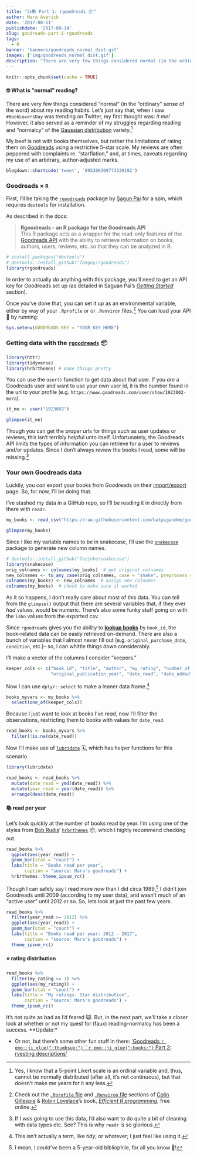 ```yaml
---
title: "👍📚 Part 1: rgoodreads 📦"
author: Mara Averick
date: '2017-08-11'
publishdate: '2017-08-14'
slug: goodreads-part-i-rgoodreads
tags:
  - R
banner: 'banners/goodreads_normal_dist.gif'
images: ['img/goodreads_normal_dist.gif']
description: "There are very few things considered normal (in the ordinary sense of the word) about my reading habits. Let's just say that, when I saw #BookLoversDay was trending on Twitter, my first thought was: it me! However, it also served as a reminder of my struggles regarding reading and normalcy"
---
```


```r
knitr::opts_chunk$set(cache = TRUE)
```

#### 🤓 What is "normal" reading?

There are very few things considered "normal" (in the "ordinary" sense of the word) about my reading habits. Let's just say that, when I saw `#BookLoversDay` was trending on Twitter, my first thought was: _it me!_ However, it also served as a reminder of my struggles regarding reading and "normalcy" of the [Gaussian distribution](https://en.wikipedia.org/wiki/Normal_distribution) variety.[^normal]  

My beef is not with books themselves, but rather the limitations of rating them on [Goodreads](https://www.goodreads.com/) using a restrictive 5-star scale. My reviews are often peppered with complaints re. "starflation," and, at times, caveats regarding my use of an arbitrary, author-adjusted marks.

```r
blogdown::shortcode('tweet', '895300309773320192')
```

### Goodreads × `R`

First, I'll be taking the [`rgoodreads`](https://github.com/Famguy/rgoodreads) package by [Sagun Pai](https://github.com/Famguy) for a spin, which requires `devtools` for installation.

As described in the docs:

>  **Rgoodreads - an R package for the Goodreads API**  
>  This R package acts as a wrapper for the read-only features of the [Goodreads API](https://www.goodreads.com/api) with the ability to retrieve information on books, authors, users, reviews, etc. so that they can be analyzed in R.  

```r
# install.packages("devtools")
# devtools::install_github("famguy/rgoodreads")
library(rgoodreads)
```

In order to actually _do_ anything with this package, you'll need to get an API key for Goodreads set up (as detailed in Saguan Pai's [_Getting Started_](https://github.com/Famguy/rgoodreads#getting-started) section).

Once you've done that, you can set it up as an environmental variable, either by way of your `.Rprofile` or or `.Renviron` files.[^efficientR] You can load your API 🔑 by running:

```r
Sys.setenv(GOODREADS_KEY = "YOUR_KEY_HERE")
```

### Getting data with the [`rgoodreads`](https://github.com/Famguy/rgoodreads) 📦 

```r
library(httr)  
library(tidyverse)
library(hrbrthemes) # make things pretty
```

You can use the `user()` function to get data about that user. If you _are_ a Goodreads user and want to use your own user id, it is the number found in the url to your profile (e.g. `https://www.goodreads.com/user/show/1923002-mara`).

```r
it_me <- user("1923002")

glimpse(it_me)
```

Though you can get the proper urls for things such as user updates or reviews, this isn't terribly helpful unto itself. Unfortunately, the Goodreads API limits the types of information you can retrieve for a user to reviews and/or updates. Since I don't always review the books I read, some will be missing.[^chrs]

### Your own Goodreads data

Luckily, you _can_ export your books from Goodreads on their [import/export](https://www.goodreads.com/review/import) page. So, for now, I'll be doing that.

I've stashed my data in a GitHub repo, so I'll be reading it in directly from there with `readr`.

```r
my_books <- read_csv("https://raw.githubusercontent.com/batpigandme/goodreadin/master/data/goodreads_library_export.csv")

glimpse(my_books)
```

Since I like my variable names to be in snakecase, I'll use the [`snakecase`](https://github.com/Tazinho/snakecase) package to generate new column names.

```r
# devtools::install_github("Tazinho/snakecase")
library(snakecase)
orig_colnames <- colnames(my_books)  # get original colnames
new_colnames <- to_any_case(orig_colnames, case = "snake", preprocess = ":|\\.")
colnames(my_books) <- new_colnames  # assign new colnames
colnames(my_books)  # check to make sure it worked
```

As it so happens, I don't really care about most of this data. You can tell from the `glimpse()` output that there are several variables that, if they ever _had_ values, would be numeric. There's also some funky stuff going on with the `isbn` values from the exported csv.

Since `rgoodreads` gives you the ability to [**lookup books**](https://github.com/Famguy/rgoodreads#lookup-books) by `book_id`, the book-related data can be easily retrieved on-demand. There are also a bunch of variables that I almost never fill out (e.g. `original_purchase_date`, `condition`, etc.)-- so, I can whittle things down considerably.

I'll make a vector of the columns I consider "keepers." 

```r
keeper_cols <- c("book_id", "title", "author", "my_rating", "number_of_pages", 
                 "original_publication_year", "date_read", "date_added", "bookshelves")
```

Now I can use `dplyr::select` to make a leaner data frame.[^lean]


```r
books_myvars <- my_books %>%
  select(one_of(keeper_cols))
```

Because I just want to look at books I've _read_, now I'll filter the observations, restricting them to books with values for `date_read`. 

```r
read_books <- books_myvars %>%
  filter(!is.na(date_read))
```

Now I'll make use of [`lubridate`](http://lubridate.tidyverse.org/) 🗓, which has helper functions for this scenario.

```r
library(lubridate)

read_books <- read_books %>%
  mutate(date_read = ymd(date_read)) %>%
  mutate(year_read = year(date_read)) %>%
  arrange(desc(date_read))
```

#### 📚 read per year

Let's look quickly at the number of books read by year. I'm using one of the styles from [Bob Rudis](https://rud.is/b/)' [`hrbrthemes`](https://hrbrmstr.github.io/hrbrthemes/) 📦, which I highly recommend checking out.

```r
read_books %>%
  ggplot(aes(year_read)) +
  geom_bar(stat = "count") +
  labs(title = "Books read per year", 
       caption = "source: Mara's goodreads") +
  hrbrthemes::theme_ipsum_rc()
```

Though I can safely say I read more _now_ than I did circa 1989,[^1] I didn't join Goodreads until 2009 (according to my user data), and wasn't much of an "active user" until 2012 or so. So, lets look at just the past few years.

```r
read_books %>%
  filter(year_read >= 2012) %>%
  ggplot(aes(year_read)) +
  geom_bar(stat = "count") +
  labs(title = "Books read per year: 2012 - 2017", 
       caption = "source: Mara's goodreads") +
  theme_ipsum_rc()
```

#### ⭐️ rating distribution

```r
read_books %>%
  filter(my_rating >= 1) %>%
  ggplot(aes(my_rating)) +
  geom_bar(stat = "count") +
  labs(title = "My ratings: Star distribution", 
       caption = "source: Mara's goodreads") +
  theme_ipsum_rc()
```

It's not quite as bad as I'd feared 🙀. But, in the next part, we'll take a closer look at whether or not my quest for (faux) reading-normalcy has been a success. **Update:*

* Or not, but there's some other fun stuff in there: ['Goodreads `r emo::ji_glue(":thumbsup:")``r emo::ji_glue(":books:")` Part 2: rvesting descriptions'](https://maraaverick.rbind.io/2017/10/goodreads-part-2/)

[^normal]: Yes, I know that a 5-point Likert scale is an ordinal variable and, thus, cannot be normally distributed (after all, it's not continuous), but that doesn't make me yearn for it any less.

[^efficientR]: Check out the [`.Rprofile` file](https://csgillespie.github.io/efficientR/3-3-r-startup.html#rprofile) and [`.Renviron` file](https://csgillespie.github.io/efficientR/3-3-r-startup.html#renviron) sections of [Colin Gillespie](https://twitter.com/csgillespie) & [Robin Lovelace](https://twitter.com/robinlovelace)'s book, [_Efficient R programming_](https://csgillespie.github.io/efficientR/), free online.

[^chrs]: If I _was_ going to use this data, I'd also want to do quite a bit of cleaning with data types etc. See? This is why `readr` is so glorious.

[^lean]: This isn't actually a term, like _tidy_, or whatever; I just feel like using it.

[^1]: I mean, I _could've_ been a 5-year-old bibliophile, for all you know 🤷!